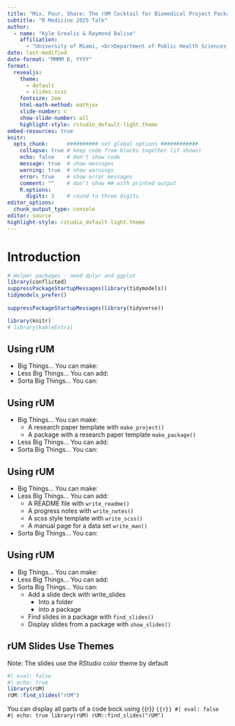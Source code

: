 ```yaml
---
title: "Mix, Pour, Share: The rUM Cocktail for Biomedical Project Packagin"
subtitle: "R Medicine 2025 Talk"
author:
  - name: "Kyle Grealis & Raymond Balise"
    affiliation:
      - "University of Miami, <br>Department of Public Health Sciences, <br>Division of Biostatistics and Bioinformatics"
date: last-modified
date-format: "MMMM D, YYYY"
format:
  revealjs:
    theme: 
      - default
      - slides.scss
    fontsize: 2em
    html-math-method: mathjax
    slide-number: c
    show-slide-number: all
    highlight-style: rstudio_default-light.theme
embed-resources: true
knitr:
  opts_chunk:      ########## set global options ############
    collapse: true # keep code from blocks together (if shown)
    echo: false    # don't show code
    message: true  # show messages
    warning: true  # show warnings
    error: true    # show error messages
    comment: ""    # don't show ## with printed output
    R.options:   
      digits: 3    # round to three digits
editor_options:
  chunk_output_type: console
editor: source
highlight-style: rstudio_default-light.theme
---
```

 
# Introduction
 
```r
# Helper packages - need dplyr and ggplot
library(conflicted)
suppressPackageStartupMessages(library(tidymodels))
tidymodels_prefer()
 
suppressPackageStartupMessages(library(tidyverse))

library(knitr)
# library(kableExtra)
```
 


## Using rUM

+ Big Things... You can make:
+ Less Big Things...  You can add:
+ Sorta Big Things... You can:


## Using rUM 

+ Big Things... You can make:
  + A research paper template with `make_project()`
  + A package with a research paper template `make_package()`
+ Less Big Things...  You can add:
+ Sorta Big Things... You can:


## Using rUM 

+ Big Things... You can make:
+ Less Big Things...  You can add:
  + A README file with `write_readme()`
  + A progress notes with `write_notes()`
  + A scss style template with `write_scss()`
  + A manual page for a data set `write_man()`
+ Sorta Big Things... You can:


## Using rUM

+ Big Things... You can make:
+ Less Big Things...  You can add:
+ Sorta Big Things... You can:
  + Add a slide deck with write_slides
    + Into a folder
    + into a package
  + Find slides in a package with `find_slides()`
  + Display slides from a package with `show_slides()`

## rUM Slides Use Themes

Note: The slides use the RStudio color theme by default
```r
#| eval: false
#| echo: true
library(rUM)
rUM::find_slides("rUM")
```

You can display all parts of a code bock using {{r}}
```{{r}}
#| eval: false
#| echo: true
library(rUM)
rUM::find_slides("rUM")
```

